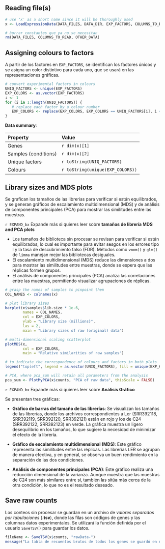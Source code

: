 
## Reading file(s)

```r
# use 'x' as a short name since it will be thoroughly used
x <- LoadExpressionData(DATA_FILES, DATA_DIR, EXP_FACTORS, COLUMNS_TO_READ, OTHER_DATA)

# borrar constantes que ya no se necesitan
rm(DATA_FILES, COLUMNS_TO_READ, OTHER_DATA)
```

## Assigning colours to factors

A partir de los factores en `EXP_FACTORS`, se identifican los factores únicos y se asigna un color distintivo para cada uno, que se usará en las representaciones gráficas.

```r
# convert experimental factors in colours
UNIQ_FACTORS <- unique(EXP_FACTORS)
EXP_COLORS <- as.vector(EXP_FACTORS)
i <- 1
for (i in 1:length(UNIQ_FACTORS)) {
   # replace each factor by a colour number
   EXP_COLORS <- replace(EXP_COLORS, EXP_COLORS == UNIQ_FACTORS[i], i + 1)
}
```

**Data summary**:

Property   | Value
:--------- | :------
Genes      | `r dim(x)[1]`
Samples (conditions) | `r dim(x)[2]`
Unique factors       | `r toString(UNIQ_FACTORS)`
Colours              | `r toString(unique(EXP_COLORS))`


## Library sizes and MDS plots {#origSizeMDS}

Se grafican los tamaños de las librerías para verificar si están equilibrados, y se generan gráficos de escalamiento multidimensional (MDS) y de análisis de componentes principales (PCA) para mostrar las similitudes entre las muestras.

[START EXPANDIBLE]: #
`r EXPAND_bx` 
Expande más si quieres leer sobre <b> tamaños de librería MDS and PCA plots</b></summary>

* Los tamaños de biblioteca sin procesar se revisan para verificar si están equilibrados, lo cual es importante para evitar sesgos en los errores tipo I y la tasa de descubrimiento falso (FDR). Métodos como `voom()` y `glm()` de `limma` manejan mejor las bibliotecas desiguales.
* El escalamiento multidimensional (MDS) reduce las dimensiones a dos para mostrar las similitudes entre muestras, donde se espera que las réplicas formen grupos.
* El análisis de componentes principales (PCA) analiza las correlaciones entre las muestras, permitiendo visualizar agrupaciones de réplicas.

</details> 
[END EXPANDIBLE]: #


```r
# grasp the names of samples to pinpoint them
COL_NAMES <- colnames(x)

# plot library sizes
barplot(x$samples$lib.size * 1e-6, 
        names = COL_NAMES, 
        col = EXP_COLORS,
        ylab = "Library size (millions)", 
        las = 2, 
        main = "Library sizes of raw (original) data") 

# multi-dimensional scaling scatterplot
plotMDS(x, 
        col = EXP_COLORS, 
        main = "Relative similarities of raw samples")

# to indicate the correspondence of colours and factors in both plots
legend("topleft", legend = as.vector(UNIQ_FACTORS), fill = unique(EXP_COLORS))

# PCA, where pca_sum will retain all parameters from the analysis
pca_sum <- PlotMyPCA(x$counts, "PCA of raw data", thisScale = FALSE)
```

[START EXPANDIBLE]: #
`r EXPAND_bx` 
Expande más si quieres leer sobre <b> Análisis Gráfico </b></summary>

Se presentan tres gráficas:

* **Gráfico de barras del tamaño de las librerías**: Se visualizan los tamaños de las librerías, donde los archivos correspondientes a Ler (SRR392118, SRR392119, SRR392120, SRR392121) están en rojo y los de C24 (SRR392122, SRR392123) en verde. La gráfica muestra un ligero desequilibrio en los tamaños, lo que sugiere la necesidad de minimizar el efecto de la librería.

* **Gráfico de escalamiento multidimensional (MDS)**: Este gráfico representa las similitudes entre las réplicas. Las librerías LER se agrupan de manera efectiva, y en general, se observa un buen rendimiento en la separación de las dos condiciones.

* **Análisis de componentes principales (PCA)**: Este gráfico realiza una reducción dimensional de la varianza. Aunque muestra que las muestras de C24 son más similares entre sí, también las sitúa más cerca de la otra condición, lo que no es el resultado deseado.

</details> 
[END EXPANDIBLE]: #


## Save raw counts 

Los conteos sin procesar se guardan en un archivo de _valores separados por tabulaciones_ (**.tsv**), donde las filas son códigos de genes y las columnas datos experimentales. Se utilizará la función definida por el usuario `SaveTSV()` para guardar los datos.

```r
fileName <- SaveTSV(x$counts, "rawData-")
message("La tabla de recuentos brutos de todos los genes se guardó en un archivo", "\n", fileName)
```
